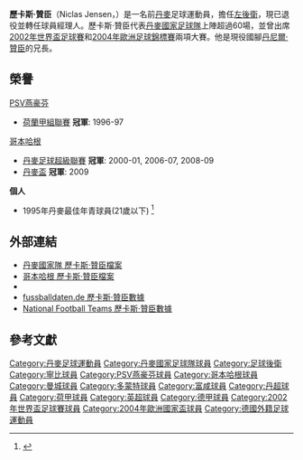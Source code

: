 {{noteta
|G1=uefa
|T=zh-hans:尼克拉斯·延森;zh-hk:歷卡斯·贊臣;zh-tw:尼克拉斯·延森;
|1=zh-hans:延森;zh-hk:贊臣;zh-tw:延森;
|2=zh-hans:尼克拉斯;zh-hk:歷卡斯;zh-tw:尼克拉斯;
}}
{{Infobox Football biography
| playername= 歷卡斯·贊臣<br/>''Niclas Jensen''
| image = [[File:Niclas_Jensen_2008.jpg|240px]]
| fullname = Niclas Christian Monberg Jensen
| dateofbirth = {{birth date and age|1974|8|17}}
| cityofbirth = [[哥本哈根|哥本哈根]]
| countryofbirth = {{DEN}}
| height = {{height|m=1.79}}
| currentclub = [[哥本哈根足球俱樂部|哥本哈根]]
| clubnumber = 3
| contractend = 30 June 2009<ref>{{cite web |url=http://www.sjat.com/html/fck_kontrakter.htm |title=Kontraktlængder i FCK |publisher=SJAT.COM |last=Poulsen |first=Anders |accessdate=2008-01-31 |language=Danish |archive-date=2020-02-03 |archive-url=https://web.archive.org/web/20200203215005/http://www.sjat.com/html/fck_kontrakter.htm |dead-url=no }}</ref>
| position = [[左後衛|左後衛]]
| youthyears = 
| youthclubs = [[Boldklubben_1893|B.93]]
| years = 1992-1996<br>1996-1998<br>1998-2002<br>2002-2003<br>2003-2005<br>2005-2007<br>2007-2009
| clubs = {{flagicon|DEN}}[[林比足球俱乐部|林比]]<br>{{flagicon|NED}}[[PSV燕豪芬|PSV燕豪芬]]<br>{{flagicon|DEN}}[[哥本哈根足球俱樂部|哥本哈根]]<br>{{flagicon|ENG}}[[曼城|曼城]]<br>{{flagicon|GER}}[[多蒙特足球俱樂部|多蒙特]]<br>{{flagicon|ENG}}[[富咸足球會|富咸]]<br>{{flagicon|DEN}}[[哥本哈根足球俱樂部|哥本哈根]]
| caps(goals) = {{0}}92 (7)<br>{{0}}{{0}}5 (0)<br>122 (7)<br>{{0}}51 (2)<br>{{0}}43 (2)<br>{{0}}16 (0)<br>{{0}}36 (0)
| nationalyears = 1990-1991<br>1992-1993<br>1994-1996<br>1998-2008
| nationalteam = 丹麥U17<br>丹麥U19<br>[[丹麥21歲以下國家足球隊|丹麥U21]]<br>[[丹麥國家足球隊|丹麥]]
| nationalcaps(goals) = {{0}}15 (2)<br>{{0}}11 (0)<br>{{0}}18 (2)<br>{{0}}62 (0)
| pcupdate = 2008年12月7日
| ntupdate = 2008年6月2日
}}
'''歷卡斯·贊臣'''（Niclas Jensen，{{bd|1974年|8月17日|catidx=Jensen, Niclas}}）是一名前[[丹麥|丹麥]]足球運動員，擔任[[左後衛|左後衛]]，現已退役並轉任球員經理人。歷卡斯·贊臣代表[[丹麥國家足球隊|丹麥國家足球隊]]上陣超過60場，並曾出席[[2002年世界盃足球賽|2002年世界盃足球賽]]和[[2004年歐洲足球錦標賽|2004年歐洲足球錦標賽]]兩項大賽。他是現役國腳[[丹尼爾·延森|丹尼爾·贊臣]]的兄長。

==榮譽==
;[[PSV燕豪芬|PSV燕豪芬]]
* [[荷蘭甲組聯賽|荷蘭甲組聯賽]] '''冠軍''': 1996-97  

;[[哥本哈根足球會|哥本哈根]]
* [[丹麥足球超級聯賽|丹麥足球超級聯賽]] '''冠軍''': 2000-01, 2006-07, 2008-09  
* [[丹麥盃|丹麥盃]] '''冠軍''': 2009


'''個人'''
* 1995年丹麥最佳年青球員(21歲以下) <ref>{{Cite web |url=http://www.dbu.dk/page.aspx?id=318 |title=DBU 丹麥足協 年度最佳年青球員 |accessdate=2011-07-02 |archive-date=2018-12-12 |archive-url=https://web.archive.org/web/20181212144542/https://www.dbu.dk/page.aspx?id=318 |dead-url=no }}</ref>

==外部連結==
*[http://www.dbu.dk/landshold/landsholdsdatabasen/LBasePlayerInfo.aspx?playerid=2304 丹麥國家隊 歷卡斯·贊臣檔案] {{Wayback|url=http://www.dbu.dk/landshold/landsholdsdatabasen/LBasePlayerInfo.aspx?playerid=2304 |date=20140907155808 }}
*[https://web.archive.org/web/20080203100019/http://www.fck.dk/truppen/spillerprofil/?playerid=109 哥本哈根  歷卡斯·贊臣檔案]
*{{soccerbase|id=15861|name= 歷卡斯·贊臣}}
*[http://www.fussballdaten.de/spieler/jensenniclas/ fussballdaten.de 歷卡斯·贊臣數據] {{Wayback|url=http://www.fussballdaten.de/spieler/jensenniclas/ |date=20100614230257 }}
*[http://www.national-football-teams.com/php/spieler.php?id=1990 National Football Teams 歷卡斯·贊臣數據] {{Wayback|url=http://www.national-football-teams.com/php/spieler.php?id=1990 |date=20070929135325 }}

== 參考文獻 ==

{{reflist}}

{{2002年世界盃足球賽丹麥參賽名單}}
{{2004年歐洲足球錦標賽丹麥參賽名單}}

{{DEFAULTSORT:Jensen, Niclas}}
[[Category:丹麥足球運動員|Category:丹麥足球運動員]]
[[Category:丹麥國家足球隊球員|Category:丹麥國家足球隊球員]]
[[Category:足球後衛|Category:足球後衛]]
[[Category:寧比球員|Category:寧比球員]]
[[Category:PSV燕豪芬球員|Category:PSV燕豪芬球員]]
[[Category:哥本哈根球員|Category:哥本哈根球員]]
[[Category:曼城球員|Category:曼城球員]]
[[Category:多蒙特球員|Category:多蒙特球員]]
[[Category:富咸球員|Category:富咸球員]]
[[Category:丹超球員|Category:丹超球員]]
[[Category:荷甲球員|Category:荷甲球員]]
[[Category:英超球員|Category:英超球員]]
[[Category:德甲球員|Category:德甲球員]]
[[Category:2002年世界盃足球賽球員|Category:2002年世界盃足球賽球員]]
[[Category:2004年歐洲國家盃球員|Category:2004年歐洲國家盃球員]]
[[Category:德國外籍足球運動員|Category:德國外籍足球運動員]]